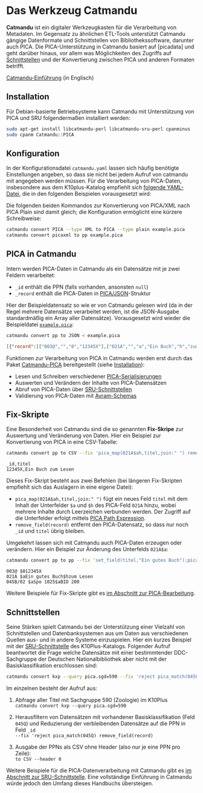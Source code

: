 # Das Werkzeug Catmandu

**Catmandu** ist ein digitaler Werkzeugkasten für die Verarbeitung von Metadaten. Im Gegensatz zu ähnlichen ETL-Tools unterstützt Catmandu gängige Datenformate und Schnittstellen von Bibliothekssoftware, darunter auch PICA. Die PICA-Unterstützung in Catmandu basiert auf [picadata] und geht darüber hinaus, vor allem was Möglichkeiten des Zugriffs auf [Schnittstellen](schnittstellen) und der Konvertierung zwischen PICA und anderen Formaten betrifft.

::: {.callout-note appearance="simple"}
[Catmandu-Einführung](https://metacpan.org/pod/Catmandu::Introduction) (in Englisch)
:::

## Installation

Für Debian-basierte Betriebsysteme kann Catmandu mit Unterstützung von PICA und SRU folgendermaßen installiert werden:

~~~bash
sudo apt-get install libcatmandu-perl libcatmandu-sru-perl cpanminus
sudo cpanm Catmandu::PICA
~~~

## Konfiguration

In der Konfigurationsdatei `catmandu.yaml` lassen sich häufig benötigte Einstellungen angeben, so dass sie nicht bei jedem Aufruf von catmandu mit angegeben werden müssen. Für die Verarbeitung von PICA-Daten, insbesondere aus dem K10plus-Katalog empfiehlt sich [folgende YAML-Datei](catmandu.yaml ':ignore'), die in den folgenden Beispielen vorausgesetzt wird:

[](catmandu.yaml ':include :type=code yaml')

Die folgenden beiden Kommandos zur Konvertierung von PICA/XML nach PICA Plain sind damit gleich; die Konfiguration ermöglicht eine kürzere Schreibweise:

~~~bash
catmandu convert PICA --type XML to PICA --type plain example.pica
catmandu convert picaxml to pp example.pica
~~~

## PICA in Catmandu

Intern werden PICA-Daten in Catmandu als ein Datensätze mit je zwei Feldern verarbeitet:

* `_id` enthält die PPN (falls vorhanden, ansonsten `null`)
* `_record` enthält die PICA-Daten in [PICA/JSON](https://format.gbv.de/pica/json)-Struktur

Hier der Beispieldatensatz so wie er von Catmandu gelesen wird (da in der Regel mehrere Datensätze verarbeitet werden, ist die JSON-Ausgabe standardmäßig ein Array aller Datensätze). Vorausgesetzt wird wieder die Beispieldatei [`example.pica`](example.pica ':ignore'):

~~~bash
catmandu convert pp to JSON < example.pica
~~~

~~~json
[{"record":[["003@","","0","12345X"],["021A","","a","Ein Buch","h","zum Lesen"],["045B","02","a","Spo 1025","a","BID 200"]],"_id":"12345X"}]
~~~

Funktionen zur Verarbeitung von PICA in Catmandu werden erst durch das Paket [Catmandu-PICA](https://metacpan.org/release/Catmandu-PICA) bereitgestellt (siehe [Installation](#installation-1)):

* Lesen und Schreiben verschiedener [PICA-Serialisierungen](formate.qmd#serialisierungen)
* Auswerten und Verändern der Inhalte von PICA-Datensätzen
* Abruf von PICA-Daten über [SRU-Schnittstellen](schnittstellen.qmd#sru)
* Validierung von PICA-Daten mit [Avram-Schemas](formate.qmd#avram-schemas)

## Fix-Skripte

Eine Besonderheit von Catmandu sind die so genannten **Fix-Skripe** zur Auswertung und Veränderung von Daten. Hier ein Beispiel zur Konvertierung von PICA in eine CSV-Tabelle:

~~~bash
catmandu convert pp to CSV --fix 'pica_map(021A$ah,titel,join:" ") remove_field(record)' < example.pica
~~~

~~~csv
_id,titel
12345X,Ein Buch zum Lesen
~~~

Dieses Fix-Skript besteht aus zwei Befehlen (bei längeren Fix-Skripten empfiehlt sich das Auslagern in eine eigene Datei):

* `pica_map(021A$ah,titel,join:" ")` fügt ein neues Feld `titel` mit dem Inhalt der Unterfelder `$a` und `$h` des PICA-Feld `021A` hinzu, wobei mehrere Inhalte durch Leerzeichen verbunden werden. Der Zugriff auf die Unterfelder erfolgt mittels [PICA Path Expression](formate.qmd#abfragesprache).
* `remove_field(record)` entfernt den PICA-Datensatz, so dass nur noch `_id` und `titel` übrig bleiben.

Umgekehrt lassen sich mit Catmandu auch PICA-Daten erzeugen oder verändern. Hier ein Beispiel zur Änderung des Unterfelds `021A$a`:

~~~bash
catmandu convert pp to pp --fix 'set_field(titel,"Ein gutes Buch");pica_set(titel,021A$a)' < example.pica
~~~

~~~pica
003@ $012345X
021A $aEin gutes Buch$hzum Lesen
045B/02 $aSpo 1025$aBID 200
~~~

Weitere Beispiele für Fix-Skripte gibt es [im Abschnitt zur PICA-Bearbeitung](bearbeitung).

## Schnittstellen

Seine Stärken spielt Catmandu bei der Unterstützung einer Vielzahl von Schnittstellen und Datenbanksystemen aus um Daten aus verschiedenen Quellen aus- und in andere Systeme einzuspielen. Hier ein kurzes Beispiel mit der [SRU-Schnittstelle](schnittstellen.qmd#SRU) des K10Plus-Katalogs. Folgender Aufruf beantwortet die Frage welche Datensätze mit einer bestimmtender DDC-Sachgruppe der Deutschen Nationalbibliothek aber nicht mit der Basisklassifikation erschlossen sind:

~~~bash
catmandu convert kxp --query pica.sgd=590 --fix 'reject pica_match(045Q) remove_field(record)' to CSV --header 0
~~~

Im einzelnen besteht der Aufruf aus:

1. Abfrage aller Titel mit Sachgruppe 590 (Zoologie) im K10Plus\
  `catmandu convert kxp --query pica.sgd=590`

2. Herausfiltern von Datensätzen mit vorhandener Basisklassifikation (Feld `045Q`) und Reduzierung der verbleibenden Datensätze auf die PPN in Feld `_id`\
  `--fix 'reject pica_match(045Q) remove_field(record)`

3. Ausgabe der PPNs als CSV ohne Header (also nur je eine PPN pro Zeile):\
  `to CSV --header 0`

Weitere Beispiele für die PICA-Datenverarbeitung mit Catmandu gibt es [im Abschnitt zur SRU-Schnittstelle](schnittstellen.qmd#SRU). Eine vollständige Einführung in Catmandu würde jedoch den Umfang dieses Handbuchs übersteigen.


